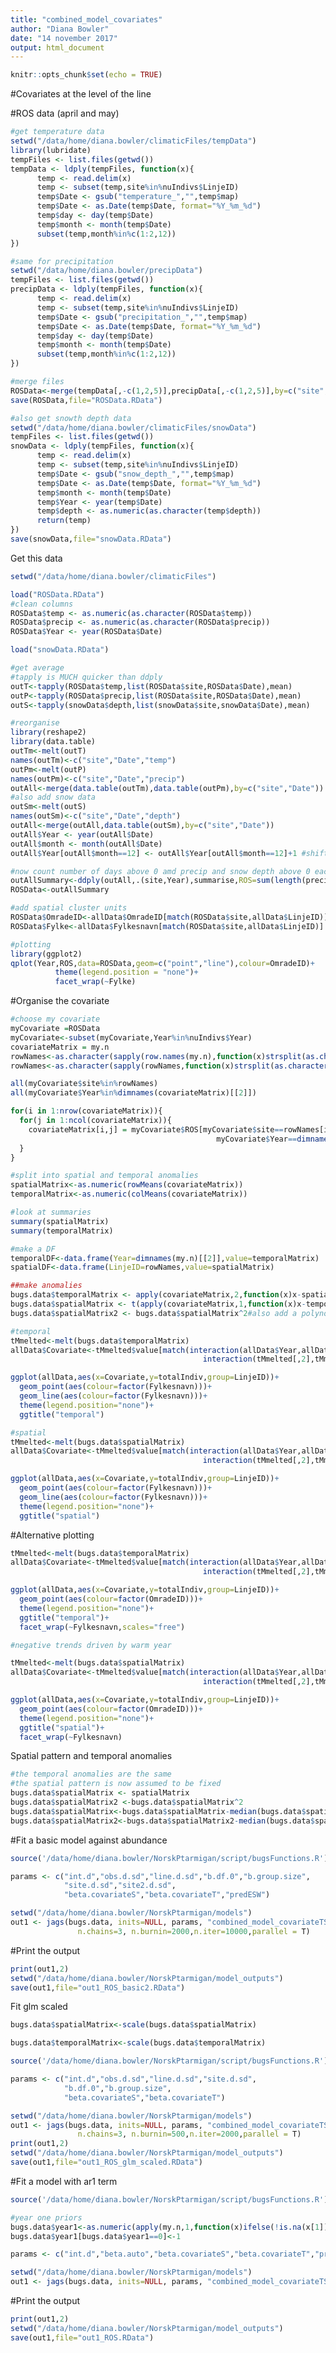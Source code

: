 ```yaml
---
title: "combined_model_covariates"
author: "Diana Bowler"
date: "14 november 2017"
output: html_document
---
```


```r

knitr::opts_chunk$set(echo = TRUE)

```

#Covariates at the level of the line

#ROS data (april and may)

```r

#get temperature data
setwd("/data/home/diana.bowler/climaticFiles/tempData")
library(lubridate)
tempFiles <- list.files(getwd())
tempData <- ldply(tempFiles, function(x){
      temp <- read.delim(x)
      temp <- subset(temp,site%in%nuIndivs$LinjeID)
      temp$Date <- gsub("temperature_","",temp$map)
      temp$Date <- as.Date(temp$Date, format="%Y_%m_%d")
      temp$day <- day(temp$Date)
      temp$month <- month(temp$Date)
      subset(temp,month%in%c(1:2,12))
})

#same for precipitation
setwd("/data/home/diana.bowler/precipData")
tempFiles <- list.files(getwd())
precipData <- ldply(tempFiles, function(x){
      temp <- read.delim(x)
      temp <- subset(temp,site%in%nuIndivs$LinjeID)
      temp$Date <- gsub("precipitation_","",temp$map)
      temp$Date <- as.Date(temp$Date, format="%Y_%m_%d")
      temp$day <- day(temp$Date)
      temp$month <- month(temp$Date)
      subset(temp,month%in%c(1:2,12))
})

#merge files
ROSData<-merge(tempData[,-c(1,2,5)],precipData[,-c(1,2,5)],by=c("site","Date","day","month"))#5 is the superfluous map column, 1 2 are the coords
save(ROSData,file="ROSData.RData")

#also get snowth depth data
setwd("/data/home/diana.bowler/climaticFiles/snowData")
tempFiles <- list.files(getwd())
snowData <- ldply(tempFiles, function(x){
      temp <- read.delim(x)
      temp <- subset(temp,site%in%nuIndivs$LinjeID)
      temp$Date <- gsub("snow_depth_","",temp$map)
      temp$Date <- as.Date(temp$Date, format="%Y_%m_%d")
      temp$month <- month(temp$Date)
      temp$Year <- year(temp$Date)
      temp$depth <- as.numeric(as.character(temp$depth))
      return(temp)
})
save(snowData,file="snowData.RData")


```

Get this data

```r

setwd("/data/home/diana.bowler/climaticFiles")

load("ROSData.RData")
#clean columns
ROSData$temp <- as.numeric(as.character(ROSData$temp))
ROSData$precip <- as.numeric(as.character(ROSData$precip))
ROSData$Year <- year(ROSData$Date)

load("snowData.RData")

#get average 
#tapply is MUCH quicker than ddply
outT<-tapply(ROSData$temp,list(ROSData$site,ROSData$Date),mean)
outP<-tapply(ROSData$precip,list(ROSData$site,ROSData$Date),mean)
outS<-tapply(snowData$depth,list(snowData$site,snowData$Date),mean)

#reorganise
library(reshape2)
library(data.table)
outTm<-melt(outT)
names(outTm)<-c("site","Date","temp")
outPm<-melt(outP)
names(outPm)<-c("site","Date","precip")
outAll<-merge(data.table(outTm),data.table(outPm),by=c("site","Date"))
#also add snow data
outSm<-melt(outS)
names(outSm)<-c("site","Date","depth")
outAll<-merge(outAll,data.table(outSm),by=c("site","Date"))
outAll$Year <- year(outAll$Date)
outAll$month <- month(outAll$Date)
outAll$Year[outAll$month==12] <- outAll$Year[outAll$month==12]+1 #shift december into the following year winter

#now count number of days above 0 amd precip and snow depth above 0 each year and site
outAllSummary<-ddply(outAll,.(site,Year),summarise,ROS=sum(length(precip[precip>0&temp>0&depth>0])))
ROSData<-outAllSummary

#add spatial cluster units
ROSData$OmradeID<-allData$OmradeID[match(ROSData$site,allData$LinjeID)]
ROSData$Fylke<-allData$Fylkesnavn[match(ROSData$site,allData$LinjeID)]

#plotting
library(ggplot2)
qplot(Year,ROS,data=ROSData,geom=c("point","line"),colour=OmradeID)+
          theme(legend.position = "none")+
          facet_wrap(~Fylke)

```


#Organise the covariate

```r

#choose my covariate
myCovariate =ROSData
myCovariate<-subset(myCovariate,Year%in%nuIndivs$Year)
covariateMatrix = my.n
rowNames<-as.character(sapply(row.names(my.n),function(x)strsplit(as.character(x),"#")[[1]][2]))
rowNames<-as.character(sapply(rowNames,function(x)strsplit(as.character(x),"-")[[1]][2]))

all(myCovariate$site%in%rowNames)
all(myCovariate$Year%in%dimnames(covariateMatrix)[[2]])

for(i in 1:nrow(covariateMatrix)){
  for(j in 1:ncol(covariateMatrix)){
    covariateMatrix[i,j] = myCovariate$ROS[myCovariate$site==rowNames[i]&
                                              myCovariate$Year==dimnames(covariateMatrix)[[2]][j]]
  }
}

#split into spatial and temporal anomalies
spatialMatrix<-as.numeric(rowMeans(covariateMatrix))
temporalMatrix<-as.numeric(colMeans(covariateMatrix))

#look at summaries
summary(spatialMatrix)
summary(temporalMatrix)

#make a DF
temporalDF<-data.frame(Year=dimnames(my.n)[[2]],value=temporalMatrix)
spatialDF<-data.frame(LinjeID=rowNames,value=spatialMatrix)

##make anomalies
bugs.data$temporalMatrix <- apply(covariateMatrix,2,function(x)x-spatialMatrix)
bugs.data$spatialMatrix <- t(apply(covariateMatrix,1,function(x)x-temporalMatrix))
bugs.data$spatialMatrix2 <- bugs.data$spatialMatrix^2#also add a polynomial term for the spatial variation

#temporal
tMmelted<-melt(bugs.data$temporalMatrix)
allData$Covariate<-tMmelted$value[match(interaction(allData$Year,allData$Line),
                                           interaction(tMmelted[,2],tMmelted[,1]))]

ggplot(allData,aes(x=Covariate,y=totalIndiv,group=LinjeID))+
  geom_point(aes(colour=factor(Fylkesnavn)))+
  geom_line(aes(colour=factor(Fylkesnavn)))+
  theme(legend.position="none")+
  ggtitle("temporal")

#spatial
tMmelted<-melt(bugs.data$spatialMatrix)
allData$Covariate<-tMmelted$value[match(interaction(allData$Year,allData$Line),
                                           interaction(tMmelted[,2],tMmelted[,1]))]

ggplot(allData,aes(x=Covariate,y=totalIndiv,group=LinjeID))+
  geom_point(aes(colour=factor(Fylkesnavn)))+
  geom_line(aes(colour=factor(Fylkesnavn)))+
  theme(legend.position="none")+
  ggtitle("spatial")

```

#Alternative plotting

```r
tMmelted<-melt(bugs.data$temporalMatrix)
allData$Covariate<-tMmelted$value[match(interaction(allData$Year,allData$Line),
                                           interaction(tMmelted[,2],tMmelted[,1]))]

ggplot(allData,aes(x=Covariate,y=totalIndiv,group=LinjeID))+
  geom_point(aes(colour=factor(OmradeID)))+
  theme(legend.position="none")+
  ggtitle("temporal")+
  facet_wrap(~Fylkesnavn,scales="free")

#negative trends driven by warm year

tMmelted<-melt(bugs.data$spatialMatrix)
allData$Covariate<-tMmelted$value[match(interaction(allData$Year,allData$Line),
                                           interaction(tMmelted[,2],tMmelted[,1]))]

ggplot(allData,aes(x=Covariate,y=totalIndiv,group=LinjeID))+
  geom_point(aes(colour=factor(OmradeID)))+
  theme(legend.position="none")+
  ggtitle("spatial")+
  facet_wrap(~Fylkesnavn)

```


Spatial pattern and temporal anomalies

```r

#the temporal anomalies are the same
#the spatial pattern is now assumed to be fixed
bugs.data$spatialMatrix <- spatialMatrix
bugs.data$spatialMatrix2 <-bugs.data$spatialMatrix^2
bugs.data$spatialMatrix<-bugs.data$spatialMatrix-median(bugs.data$spatialMatrix)
bugs.data$spatialMatrix2<-bugs.data$spatialMatrix2-median(bugs.data$spatialMatrix2)

```


#Fit a basic model against abundance

```r

source('/data/home/diana.bowler/NorskPtarmigan/script/bugsFunctions.R')

params <- c("int.d","obs.d.sd","line.d.sd","b.df.0","b.group.size",
            "site.d.sd","site2.d.sd",
            "beta.covariateS","beta.covariateT","predESW")

setwd("/data/home/diana.bowler/NorskPtarmigan/models")
out1 <- jags(bugs.data, inits=NULL, params, "combined_model_covariateTS.txt", n.thin=nt,
               n.chains=3, n.burnin=2000,n.iter=10000,parallel = T)

```

#Print the output

```r

print(out1,2)
setwd("/data/home/diana.bowler/NorskPtarmigan/model_outputs")
save(out1,file="out1_ROS_basic2.RData")

```

Fit glm scaled

```r
bugs.data$spatialMatrix<-scale(bugs.data$spatialMatrix)

bugs.data$temporalMatrix<-scale(bugs.data$temporalMatrix)

source('/data/home/diana.bowler/NorskPtarmigan/script/bugsFunctions.R')

params <- c("int.d","obs.d.sd","line.d.sd","site.d.sd",
            "b.df.0","b.group.size",
            "beta.covariateS","beta.covariateT")

setwd("/data/home/diana.bowler/NorskPtarmigan/models")
out1 <- jags(bugs.data, inits=NULL, params, "combined_model_covariateTS_glm.txt", n.thin=nt,
               n.chains=3, n.burnin=500,n.iter=2000,parallel = T)
print(out1,2)
setwd("/data/home/diana.bowler/NorskPtarmigan/model_outputs")
save(out1,file="out1_ROS_glm_scaled.RData")
```


#Fit a model with ar1 term

```r
source('/data/home/diana.bowler/NorskPtarmigan/script/bugsFunctions.R')

#year one priors
bugs.data$year1<-as.numeric(apply(my.n,1,function(x)ifelse(!is.na(x[1]),x[1],max(x,na.rm=T))))
bugs.data$year1[bugs.data$year1==0]<-1

params <- c("int.d","beta.auto","beta.covariateS","beta.covariateT","pred.Time","pred.Space")

setwd("/data/home/diana.bowler/NorskPtarmigan/models")
out1 <- jags(bugs.data, inits=NULL, params, "combined_model_covariateTS_ar1.txt", n.thin=2, n.chains=3, n.burnin=2000,n.iter=10000,parallel = T)

```

#Print the output

```r
print(out1,2)
setwd("/data/home/diana.bowler/NorskPtarmigan/model_outputs")
save(out1,file="out1_ROS.RData")

```

